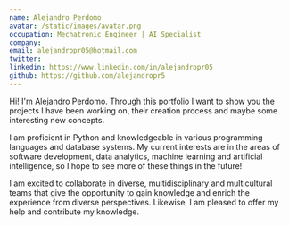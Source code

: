 ```yaml
---
name: Alejandro Perdomo
avatar: /static/images/avatar.png
occupation: Mechatronic Engineer | AI Specialist
company: 
email: alejandropr05@hotmail.com
twitter: 
linkedin: https://www.linkedin.com/in/alejandropr05
github: https://github.com/alejandropr5
---
```


Hi! I'm Alejandro Perdomo. Through this portfolio I want to show you the projects
I have been working on, their creation process and maybe some interesting new concepts.

I am proficient in Python and knowledgeable in various programming languages and
database systems. My current interests are in the areas of software development,
data analytics, machine learning and artificial intelligence, so I hope to see more
of these things in the future!

I am excited to collaborate in diverse, multidisciplinary and multicultural teams
that give the opportunity to gain knowledge and enrich the experience from diverse
perspectives. Likewise, I am pleased to offer my help and contribute my knowledge.
